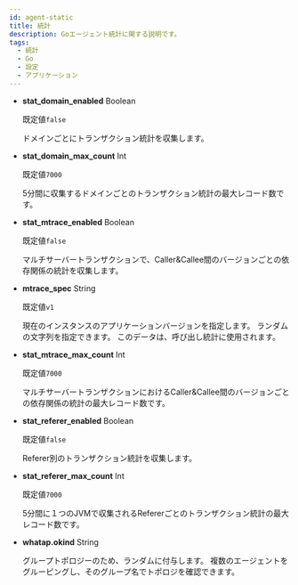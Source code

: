 ```yaml
---
id: agent-static
title: 統計
description: Goエージェント統計に関する説明です。
tags:
  - 統計
  - Go
  - 設定
  - アプリケーション
---
```


- **stat_domain_enabled** <span class='type'>Boolean</span>

  既定値`false`

  ドメインごとにトランザクション統計を収集します。

- **stat_domain_max_count** <span class='type'>Int</span>

  既定値`7000`

  5分間に収集するドメインごとのトランザクション統計の最大レコード数です。

- **stat_mtrace_enabled** <span class='type'>Boolean</span>

  既定値`false`

  マルチサーバートランザクションで、Caller&Callee間のバージョンごとの依存関係の統計を収集します。

- **mtrace_spec** <span class='type'>String</span>

  既定値`v1`

  現在のインスタンスのアプリケーションバージョンを指定します。 ランダムの文字列を指定できます。 このデータは、呼び出し統計に使用されます。 

- **stat_mtrace_max_count** <span class='type'>Int</span>

  既定値`7000`

  マルチサーバートランザクションにおけるCaller&Callee間のバージョンごとの依存関係の統計の最大レコード数です。

- **stat_referer_enabled** <span class='type'>Boolean</span>

  既定値`false`

  Referer別のトランザクション統計を収集します。

- **stat_referer_max_count** <span class='type'>Int</span>

  既定値`7000`

  5分間に１つのJVMで収集されるRefererごとのトランザクション統計の最大レコード数です。

- **whatap.okind** <span class='type'>String</span>

  グループトポロジーのため、ランダムに付与します。 複数のエージェントをグルーピングし、そのグループ名でトポロジを確認できます。
